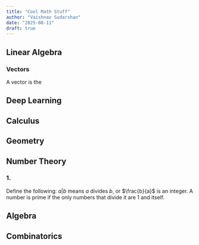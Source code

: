 ```yaml
---
title: "Cool Math Stuff"
author: "Vaishnav Sudarshan"
date: "2025-08-11"
draft: true
---
```


## Linear Algebra

### Vectors
A vector is the 

## Deep Learning

## Calculus

## Geometry
## Number Theory

### 1.
Define the following:
$a | b$ means $a$ divides $b$, or $\frac{b}{a}$ is an integer.
A number is prime if the only numbers that divide it are $1$ and itself.

## Algebra
## Combinatorics

